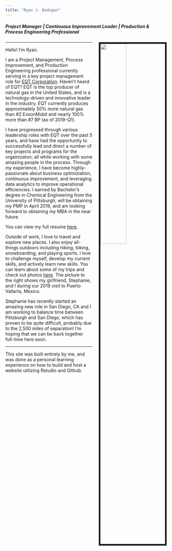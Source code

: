 ```yaml
---
title: "Ryan J. Badzgon"
---
```


<link rel="stylesheet" href="styles.css" type="text/css">

<h5> Project Manager | Continuous Improvement Leader | Production & Process Engineering Professional </h5>

<img src="files/IMG_6055.jpg" align="right" style="width:40%; margin-left: 20px; border:5px solid">

---

Hello! I'm Ryan.

I am a Project Management, Process Improvement, and Production Engineering professional currently serving in a key project management role for [EQT Corporation](https://www.eqt.com/). Haven't heard of EQT? EQT is the top producer of natural gas in the United States, and is a technology-driven and innovative leader in the industry. EQT currently produces approximately 50% more natural gas than #2 ExxonMobil and nearly 100% more than #7 BP (as of 2019-Q1).

I have progressed through various leadership roles with EQT over the past 5 years, and have had the opportunity to successfully lead and direct a number of key projects and programs for the orgainizaton; all while working with some amazing people in the process. Through my experience, I have become highly-passionate about business optimiziation, continuous improvement, and leveraging data analytics to improve operational efficiencies. I earned by Bachelor's degree in Chemical Engineering from the University of Pittsburgh, will be obtaining my PMP in April 2019, and am looking forward to obtaining my MBA in the near future.

You can view my full resume [here](files/Ryan_J_Badzgon_Resume.pdf).

Outside of work, I love to travel and explore new places. I also enjoy all-things outdoors including hiking, biking, snowboarding, and playing sports. I love to challenge myself, develop my current skills, and actively learn new skills.  You can learn about some of my trips and check out photos [here](travel.html). The picture to the right shows my girlfriend, Stephanie, and I during our 2019 visit to Puerto Vallarta, Mexico. 

Stephanie has recently started an amazing new role in San Diego, CA and I am working to balance time between Pittsburgh and San Diego, which has proven to be quite difficult, probably due to the 2,500 miles of separation! I'm hoping that we can be back together full-time here soon.

---

This site was built entirely by me, and was done as a personal learning experience on how to build and host a website utilizing Rstudio and Github.